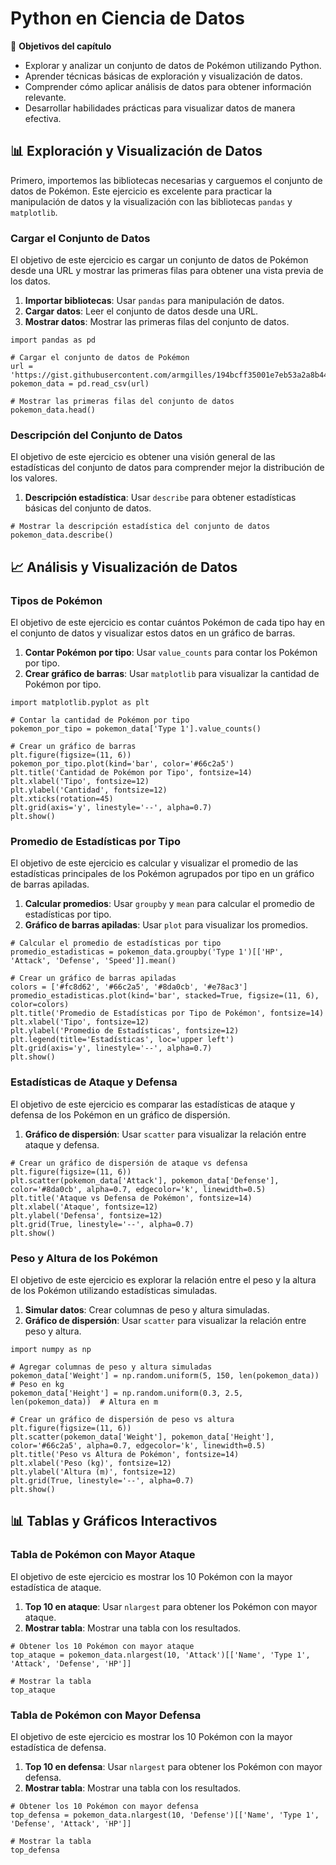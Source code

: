 # Python en Ciencia de Datos

🎯 **Objetivos del capítulo**

- Explorar y analizar un conjunto de datos de Pokémon utilizando Python.
- Aprender técnicas básicas de exploración y visualización de datos.
- Comprender cómo aplicar análisis de datos para obtener información relevante.
- Desarrollar habilidades prácticas para visualizar datos de manera efectiva.

## 📊 Exploración y Visualización de Datos

Primero, importemos las bibliotecas necesarias y carguemos el conjunto de datos de Pokémon. Este ejercicio es excelente para practicar la manipulación de datos y la visualización con las bibliotecas `pandas` y `matplotlib`.

### Cargar el Conjunto de Datos

::: {.callout-tip collapse="false" title="Desafío:"}
El objetivo de este ejercicio es cargar un conjunto de datos de Pokémon desde una URL y mostrar las primeras filas para obtener una vista previa de los datos.
:::

1. **Importar bibliotecas**: Usar `pandas` para manipulación de datos.
2. **Cargar datos**: Leer el conjunto de datos desde una URL.
3. **Mostrar datos**: Mostrar las primeras filas del conjunto de datos.

```pyodide-python
import pandas as pd

# Cargar el conjunto de datos de Pokémon
url = 'https://gist.githubusercontent.com/armgilles/194bcff35001e7eb53a2a8b441e8b2c6/raw/92200bc0a673d5ce2110aaad4544ed6c4010f687/pokemon.csv'
pokemon_data = pd.read_csv(url)

# Mostrar las primeras filas del conjunto de datos
pokemon_data.head()
```

### Descripción del Conjunto de Datos

::: {.callout-tip collapse="false" title="Desafío:"}
El objetivo de este ejercicio es obtener una visión general de las estadísticas del conjunto de datos para comprender mejor la distribución de los valores.
:::

1. **Descripción estadística**: Usar `describe` para obtener estadísticas básicas del conjunto de datos.

```pyodide-python
# Mostrar la descripción estadística del conjunto de datos
pokemon_data.describe()
```

## 📈 Análisis y Visualización de Datos

### Tipos de Pokémon

::: {.callout-tip collapse="false" title="Desafío:"}
El objetivo de este ejercicio es contar cuántos Pokémon de cada tipo hay en el conjunto de datos y visualizar estos datos en un gráfico de barras.
:::

1. **Contar Pokémon por tipo**: Usar `value_counts` para contar los Pokémon por tipo.
2. **Crear gráfico de barras**: Usar `matplotlib` para visualizar la cantidad de Pokémon por tipo.

```pyodide-python
import matplotlib.pyplot as plt

# Contar la cantidad de Pokémon por tipo
pokemon_por_tipo = pokemon_data['Type 1'].value_counts()

# Crear un gráfico de barras
plt.figure(figsize=(11, 6))
pokemon_por_tipo.plot(kind='bar', color='#66c2a5')
plt.title('Cantidad de Pokémon por Tipo', fontsize=14)
plt.xlabel('Tipo', fontsize=12)
plt.ylabel('Cantidad', fontsize=12)
plt.xticks(rotation=45)
plt.grid(axis='y', linestyle='--', alpha=0.7)
plt.show()
```

### Promedio de Estadísticas por Tipo

::: {.callout-tip collapse="false" title="Desafío:"}
El objetivo de este ejercicio es calcular y visualizar el promedio de las estadísticas principales de los Pokémon agrupados por tipo en un gráfico de barras apiladas.
:::

1. **Calcular promedios**: Usar `groupby` y `mean` para calcular el promedio de estadísticas por tipo.
2. **Gráfico de barras apiladas**: Usar `plot` para visualizar los promedios.

```pyodide-python
# Calcular el promedio de estadísticas por tipo
promedio_estadisticas = pokemon_data.groupby('Type 1')[['HP', 'Attack', 'Defense', 'Speed']].mean()

# Crear un gráfico de barras apiladas
colors = ['#fc8d62', '#66c2a5', '#8da0cb', '#e78ac3']
promedio_estadisticas.plot(kind='bar', stacked=True, figsize=(11, 6), color=colors)
plt.title('Promedio de Estadísticas por Tipo de Pokémon', fontsize=14)
plt.xlabel('Tipo', fontsize=12)
plt.ylabel('Promedio de Estadísticas', fontsize=12)
plt.legend(title='Estadísticas', loc='upper left')
plt.grid(axis='y', linestyle='--', alpha=0.7)
plt.show()
```

### Estadísticas de Ataque y Defensa

::: {.callout-tip collapse="false" title="Desafío:"}
El objetivo de este ejercicio es comparar las estadísticas de ataque y defensa de los Pokémon en un gráfico de dispersión.
:::

1. **Gráfico de dispersión**: Usar `scatter` para visualizar la relación entre ataque y defensa.

```pyodide-python
# Crear un gráfico de dispersión de ataque vs defensa
plt.figure(figsize=(11, 6))
plt.scatter(pokemon_data['Attack'], pokemon_data['Defense'], color='#8da0cb', alpha=0.7, edgecolor='k', linewidth=0.5)
plt.title('Ataque vs Defensa de Pokémon', fontsize=14)
plt.xlabel('Ataque', fontsize=12)
plt.ylabel('Defensa', fontsize=12)
plt.grid(True, linestyle='--', alpha=0.7)
plt.show()
```



### Peso y Altura de los Pokémon

::: {.callout-tip collapse="false" title="Desafío:"}
El objetivo de este ejercicio es explorar la relación entre el peso y la altura de los Pokémon utilizando estadísticas simuladas.
:::

1. **Simular datos**: Crear columnas de peso y altura simuladas.
2. **Gráfico de dispersión**: Usar `scatter` para visualizar la relación entre peso y altura.

```pyodide-python
import numpy as np

# Agregar columnas de peso y altura simuladas
pokemon_data['Weight'] = np.random.uniform(5, 150, len(pokemon_data))  # Peso en kg
pokemon_data['Height'] = np.random.uniform(0.3, 2.5, len(pokemon_data))  # Altura en m

# Crear un gráfico de dispersión de peso vs altura
plt.figure(figsize=(11, 6))
plt.scatter(pokemon_data['Weight'], pokemon_data['Height'], color='#66c2a5', alpha=0.7, edgecolor='k', linewidth=0.5)
plt.title('Peso vs Altura de Pokémon', fontsize=14)
plt.xlabel('Peso (kg)', fontsize=12)
plt.ylabel('Altura (m)', fontsize=12)
plt.grid(True, linestyle='--', alpha=0.7)
plt.show()
```

## 📊 Tablas y Gráficos Interactivos

### Tabla de Pokémon con Mayor Ataque

::: {.callout-tip collapse="false" title="Desafío:"}
El objetivo de este ejercicio es mostrar los 10 Pokémon con la mayor estadística de ataque.
:::

1. **Top 10 en ataque**: Usar `nlargest` para obtener los Pokémon con mayor ataque.
2. **Mostrar tabla**: Mostrar una tabla con los resultados.

```pyodide-python
# Obtener los 10 Pokémon con mayor ataque
top_ataque = pokemon_data.nlargest(10, 'Attack')[['Name', 'Type 1', 'Attack', 'Defense', 'HP']]

# Mostrar la tabla
top_ataque
```

### Tabla de Pokémon con Mayor Defensa

::: {.callout-tip collapse="false" title="Desafío:"}
El objetivo de este ejercicio es mostrar los 10 Pokémon con la mayor estadística de defensa.
:::

1. **Top 10 en defensa**: Usar `nlargest` para obtener los Pokémon con mayor defensa.
2. **Mostrar tabla**: Mostrar una tabla con los resultados.

```pyodide-python
# Obtener los 10 Pokémon con mayor defensa
top_defensa = pokemon_data.nlargest(10, 'Defense')[['Name', 'Type 1', 'Defense', 'Attack', 'HP']]

# Mostrar la tabla
top_defensa
```

